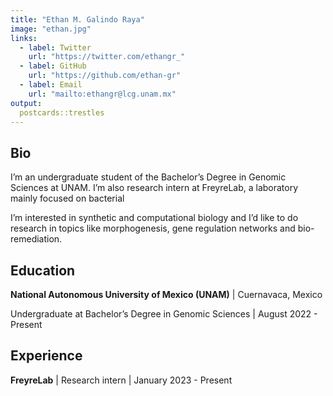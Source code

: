 ```yaml
---
title: "Ethan M. Galindo Raya"
image: "ethan.jpg"
links:
  - label: Twitter
    url: "https://twitter.com/ethangr_"
  - label: GitHub
    url: "https://github.com/ethan-gr"
  - label: Email
    url: "mailto:ethangr@lcg.unam.mx"
output:
  postcards::trestles
---
```

 
## Bio

I'm an undergraduate student of the Bachelor's Degree in Genomic Sciences at UNAM.
I'm also research intern at FreyreLab, a laboratory mainly focused on bacterial 

I'm interested in synthetic and computational biology and I'd like to do research 
in topics like morphogenesis, gene regulation networks and bio-remediation.

## Education

**National Autonomous University of Mexico (UNAM)** | Cuernavaca, Mexico

Undergraduate at Bachelor's Degree in Genomic Sciences | August 2022 - Present

## Experience

**FreyreLab** | Research intern | January 2023 - Present